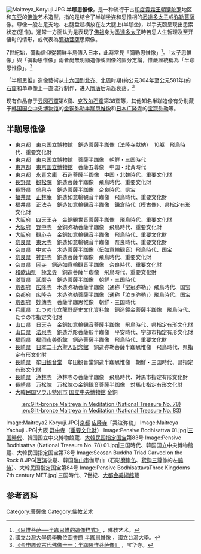 [[File:Maitreya_Koryuji.JPG|thumb]]
'''半跏思惟像'''，是一种流行于古[[印度|印度]][[貴霜王朝|貴霜王朝]][[犍陀罗|犍陀罗]]地区和[[东亚|东亚]]的[[佛像|佛像]]艺术造型，指的是结合了半跏坐姿和思惟相的[[释迦牟尼|悉達多太子]]或[[弥勒菩薩|弥勒菩薩]]像。尊像一般左足支地、右腿盘起横放在左大腿上(半跏坐)，以手支颐呈现出思索状态(思惟)。通常一方面认为是表现了[[佛祖|佛祖]]身为[[释迦牟尼|悉達多太子]]時苦思人生哲理及至开悟时的情形，或代表為[[彌勒菩薩|彌勒菩薩]]思索像。

7世紀始，彌勒信仰從朝鮮半島傳入日本，此時常見「彌勒思惟像」<ref>[http://www.ctworld.org.tw/buddaart/49-gb.htm 《思惟菩萨──半跏思惟的造像样式》] {{Wayback|url=http://www.ctworld.org.tw/buddaart/49-gb.htm |date=20161010231859 }}，佛教艺术。</ref>。「太子思惟像」與「彌勒思惟像」兩者尚無明顯造像或圖像的區分定論，惟嚴謹統稱為「半跏思惟像」。<ref>[http://ccbs.ntu.edu.tw/FULLTEXT/JR-MISC/mag12473.htm 國立台灣大學佛學數位圖書館 半跏思惟像] {{Wayback|url=http://ccbs.ntu.edu.tw/FULLTEXT/JR-MISC/mag12473.htm |date=20110502061951 }}，國立台灣大學。</ref>

「半跏思惟」造像藝術从[[十六国|十六国]]到[[北齐|北齐]]、[[北周|北周]]时期(約公元304年至公元581年)的[[石窟|石窟]]和单尊像上一直流行制作，进入[[隋唐|隋唐]]后渐趋衰落。<ref>[http://www.baohuasi.org/gnews/2011417/2011417228981.html 《金申趣谈古代佛像十一：半跏思惟菩萨像》] {{Wayback|url=http://www.baohuasi.org/gnews/2011417/2011417228981.html |date=20180531175845 }}{{date=2018年9月 |bot=InternetArchiveBot |fix-attempted=yes }}，宝华寺。</ref>

现有作品存于[[云冈石窟|云冈石窟]]第6窟、[[克孜尔石窟|克孜尔石窟]]第38窟等，其他知名半跏造像有分别藏于[[韩国国立中央博物馆|韩国国立中央博物馆]]的[[金铜弥勒半跏思惟像|金铜弥勒半跏思惟像]]和[[日本|日本]][[广隆寺|广隆寺]]的[[宝冠弥勒|宝冠弥勒]]等。

==半跏思惟像==
*[[東京都|東京都]]　[[東京国立博物館|東京国立博物館]]　銅造菩薩半跏像（法隆寺献納）　10躯　飛鳥時代、重要文化財
*[[東京都|東京都]]　[[東京国立博物館|東京国立博物館]]　菩薩半跏像　朝鮮・三国時代
*[[東京都|東京都]]　[[東京国立博物館|東京国立博物館]]　菩薩五尊像　中国・北斉時代
*[[東京都|東京都]]　[[永青文庫|永青文庫]]　石造菩薩半跏像　中国・北魏時代、重要文化財
*[[長野県|長野県]]　[[観松院|観松院]]　銅造菩薩半跏像　飛鳥時代、重要文化財
*[[長野県|長野県]]　[[盛泉寺|盛泉寺]]　銅造菩薩半跏像　奈良時代、県宝
*[[福井県|福井県]]　[[正林庵|正林庵]]　銅造如意輪観音半跏像　飛鳥時代、重要文化財
*[[福井県|福井県]]　[[正法寺|正法寺]]　銅造如意輪観音半跏像　鎌倉時代（模古像）、県指定有形文化財
*[[大阪府|大阪府]]　[[四天王寺|四天王寺]]　金銅観世音菩薩半跏像　飛鳥時代、重要文化財
*[[大阪府|大阪府]]　[[野中寺|野中寺]]　金銅弥勒菩薩半跏像　飛鳥時代、重要文化財
*[[大阪府|大阪府]]　[[観心寺|観心寺]]　金銅如意輪観音半跏像　飛鳥時代、重要文化財
*[[奈良県|奈良県]]　[[東大寺|東大寺]]　銅造如意輪観音半跏像　奈良時代、重要文化財
*[[奈良県|奈良県]]　[[中宮寺|中宮寺]]　木造菩薩半跏像（伝如意輪観音）飛鳥時代、国宝
*[[奈良県|奈良県]]　[[神野寺|神野寺]]　銅造菩薩半跏像　飛鳥時代、重要文化財
*[[奈良県|奈良県]]　[[岡寺|岡寺]]　銅造如意輪観音半跏像　奈良時代、重要文化財
*[[和歌山県|和歌山県]]　[[極楽寺|極楽寺]]　銅造菩薩半跏像　飛鳥時代、重要文化財
*[[滋賀県|滋賀県]]　[[延暦寺|延暦寺]]　銅造菩薩半跏像　朝鮮・三国時代
*[[京都府|京都府]]　[[広隆寺|広隆寺]]　木造弥勒菩薩半跏像（通称「宝冠弥勒」）飛鳥時代、国宝
*[[京都府|京都府]]　[[広隆寺|広隆寺]]　木造弥勒菩薩半跏像（通称「泣き弥勒」）飛鳥時代、国宝
*[[京都府|京都府]]　[[妙傳寺_(京都市左京区八瀬近衛町)|妙傳寺]]　菩薩半跏思惟像　朝鮮・三国時代
*[[兵庫県|兵庫県]]　[[たつの市立龍野歴史文化資料館|たつの市立龍野歴史文化資料館]]　銅造鍍金菩薩半跏像　飛鳥時代、たつの市指定文化財
*[[山口県|山口県]]　[[日天寺|日天寺]]　金銅如意輪観音菩薩半跏像　飛鳥時代、県指定有形文化財
*[[山口県|山口県]]　[[法泉寺|法泉寺]]　銅造浮彫菩薩形半跏像　平安時代、宇部市指定有形文化財
*[[福岡県|福岡県]]　[[福岡市美術館|福岡市美術館]]　銅造菩薩半跏像　飛鳥時代、重要文化財
*[[長崎県|長崎県]]　[[日本二十六聖人記念館|日本二十六聖人記念館]]　銅造弥勒菩薩半跏思惟像　飛鳥時代、県指定有形文化財
*[[長崎県|長崎県]]　[[牟田観音堂|牟田観音堂]]　牟田観音堂銅造半跏思惟像　朝鮮・三国時代、県指定有形文化財
*[[長崎県|長崎県]]　[[浄林寺|浄林寺]]　浄林寺の菩薩半跏像　飛鳥時代、対馬市指定有形文化財
*[[長崎県|長崎県]]　[[万松院|万松院]]　万松院の金銅観音菩薩半跏像　対馬市指定有形文化財
*[[大韓民国|大韓民国]][[ソウル特別市|ソウル特別市]] [[国立中央博物館|国立中央博物館]] 金銅
:[[:en:Gilt-bronze_Maitreya_in_Meditation_(National_Treasure_No._78)|:en:Gilt-bronze Maitreya in Meditation (National Treasure No. 78)]]
:[[:en:Gilt-bronze_Maitreya_in_Meditation_(National_Treasure_No._83)|:en:Gilt-bronze Maitreya in Meditation (National Treasure No. 83)]]
<gallery>
Image:Maitreya2 Koryuji.JPG|[[京都|京都]] [[広隆寺|広隆寺]]「哭泣弥勒」
Image:Maitreya Yachuji.JPG|大阪 [[野中寺|野中寺]]（[[重要文化財|重要文化財]]）
Image:Pensive Bodhisattva 01.jpg|[[三国時代_(朝鮮半島)|三国時代]]、韓国国立中央博物館蔵、[[大韓民国指定国宝|大韓民国指定国宝]]第83号
Image:Pensive Bodhisattva (National Treasure No. 78) 01.jpg|三国時代、韓国国立中央博物館蔵、大韓民国指定国宝第78号
Image:Seosan Buddha Triad Carved on the Rock 8.JPG|[[百済|百済]]後期、韓国[[瑞山市|瑞山市]]伽耶山（石彫[[磨崖仏|磨崖仏]]、[[釈迦三尊|釈迦三尊]]像的左[[脇侍|脇侍]]）、大韓民国指定国宝第84号
Image:Pensive BodhisattavaThree Kingdoms 7th century MET.jpg|三国時代、7世紀、[[大都会美術館|大都会美術館]]蔵
</gallery>

==参考资料==
{{reflist}}

[[Category:菩薩像|Category:菩薩像]]
[[Category:佛教艺术|Category:佛教艺术]]